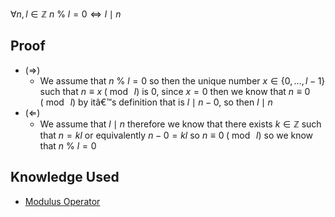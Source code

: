 <math display="inline">\forall n, l \in \mathbb{Z}</math> <math display="block">n ~\%~ l = 0 \Leftrightarrow l \mid n</math>

==Proof==
*<math display="inline">\left( \Rightarrow \right)</math>
**We assume that <math display="inline">n ~\%~ l = 0</math> so then the unique number <math display="inline">x \in \left\{ 0, \ldots, l-1 \right\}</math> such that <math display="inline">n \equiv x \;(\bmod\; l)</math> is <math display="inline">0</math>, since <math display="inline">x =0</math> then we know that <math display="inline">n  \equiv 0 \;(\bmod\; l)</math> by itâ€™s definition that is <math display="inline">l \mid n  - 0</math>, so then <math display="inline">l \mid n</math>
*<math display="inline">\left( \Leftarrow \right)</math>
** We assume that <math display="inline">l \mid n</math> therefore we know that there exists <math display="inline">k \in \mathbb{Z}</math> such that <math display="inline">n = kl</math> or equivalently <math display="inline">n - 0  = kl</math> so <math display="inline">n  \equiv 0 \;(\bmod\; l)</math> so we know that <math display="block">n ~\%~ l =0</math>

== Knowledge Used ==

* [[Modulus Operator]]
{{Knowledge Metadata|Modular Arithmetic|Lemma}}